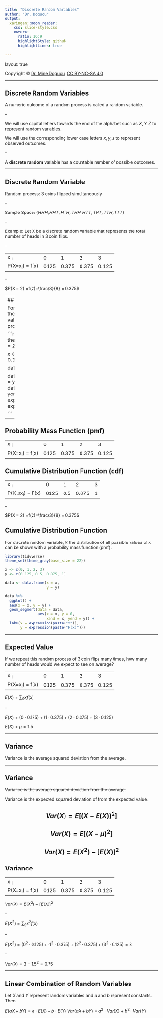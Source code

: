 ```yaml
---
title: "Discrete Random Variables"
author: "Dr. Dogucu"
output: 
  xaringan::moon_reader:
    css: slide-style.css
    nature:
      ratio: 16:9
      highlightStyle: github
      highlightLines: true
      
---
```


layout: true
  
<div class="my-header"></div>

<div class="my-footer"> 
 Copyright &copy; <a href="https://mdogucu.ics.uci.edu">Dr. Mine Dogucu</a>. <a href="https://creativecommons.org/licenses/by-nc-sa/4.0/">CC BY-NC-SA 4.0</a></div> 

---

## Discrete Random Variables

A numeric outcome of a random process is called a random variable.

--

We will use capital letters towards the end of the alphabet such as $X, Y, Z$ to represent random variables.

We will use the corresponding lower case letters $x, y, z$ to represent observed outcomes.

--

A **discrete random** variable has a countable number of possible outcomes.

---

## Discrete Random Variable

Random process: 3 coins flipped simultaneously

--

Sample Space: $\{HHH, HHT, HTH, THH, HTT, THT, TTH, TTT\}$

--

Example: Let X be a discrete random variable that represents the total number of heads in 3 coin flips.

--

<table align = "center">
<tr>
<td>x <sub>i</sub></td>

<td>0</td> <td>1</td> <td>2</td> <td>3</td>

</tr>

<tr>
<td>P(X=x<sub>i</sub>) = f(x)</td>

<td>0125</td> <td>0.375</td> <td>0.375</td> <td>0.125</td>

</tr>

</table>

--

$P(X = 2) =f(2)=\frac{3}{8} = 0.375$

---
## Probability Mass Function

For discrete random variable, $X$ the distribution of all possible values of $x$ can be shown with a probability mass function (pmf). 

```r
library(tidyverse)
theme_set(theme_gray(base_size = 22))

x <- c(0, 1, 2, 3)
y <- c(0.125, 0.375, 0.375, 0.125)

data <- data.frame(x = x,
                   y = y)

data %>% 
  ggplot() +
  aes(x = x, y = y) +
  geom_segment(data = data, 
               aes(x = x, y = 0, 
                   xend = x, yend = y)) +
  labs(x = expression(paste("x")),
       y = expression(paste("f(x)")))

```

---

## Probability Mass Function (pmf)

<table align = "center">
<tr>
<td>x <sub>i</sub></td>

<td>0</td> <td>1</td> <td>2</td> <td>3</td>

</tr>

<tr>
<td>P(X=x<sub>i</sub>) = f(x)</td>

<td>0125</td> <td>0.375</td> <td>0.375</td> <td>0.125</td>

</tr>

</table>

## Cumulative Distribution Function (cdf)


<table align = "center">
<tr>
<td>x <sub>i</sub></td>

<td>0</td> <td>1</td> <td>2</td> <td>3</td>

</tr>

<tr>
<td>P(X &le;x<sub>i</sub>) = F(x)</td>

<td>0125</td> <td>0.5</td> <td>0.875</td> <td>1</td>

</tr>

</table>

--

$P(X = 2) =f(2)=\frac{3}{8} = 0.375$

## Cumulative Distribution Function

For discrete random variable, $X$ the distribution of all possible values of $x$ can be shown with a probability mass function (pmf). 

```r
library(tidyverse)
theme_set(theme_gray(base_size = 22))

x <- c(0, 1, 2, 3)
y <- c(0.125, 0.5, 0.875, 1)

data <- data.frame(x = x,
                   y = y)

data %>% 
  ggplot() +
  aes(x = x, y = y) +
  geom_segment(data = data, 
               aes(x = x, y = 0, 
                   xend = x, yend = y)) +
  labs(x = expression(paste("x")),
       y = expression(paste("F(x)")))

```

---

## Expected Value

If we repeat this random process of 3 coin flips many times, how many number of heads would we expect to see on average?

<table align = "center">
<tr>
<td>x <sub>i</sub></td>

<td>0</td> <td>1</td> <td>2</td> <td>3</td>

</tr>

<tr>
<td>P(X=x<sub>i</sub>) = f(x)</td>

<td>0125</td> <td>0.375</td> <td>0.375</td> <td>0.125</td>

</tr>

</table>

$E(X) = \sum_{S} x f(x)$

--

$E(X) = (0\cdot 0.125) + (1\cdot 0.375) + (2\cdot 0.375) + (3\cdot 0.125)$

$E(X) = \mu = 1.5$

---

## Variance

Variance is the average squared deviation from the average.

---

## Variance

~~Variance is the average squared deviation from the average.~~

Variance is the expected squared deviation of from the expected value.

$$Var(X)= E[(X-E(X))^2]$$
--

$$Var(X)= E[(X-\mu)^2]$$
--

$$Var(X)= E(X^2) - [E(X)]^2$$
---

## Variance


<table align = "center">
<tr>
<td>x <sub>i</sub></td>

<td>0</td> <td>1</td> <td>2</td> <td>3</td>

</tr>

<tr>
<td>P(X=x<sub>i</sub>) = f(x)</td>

<td>0125</td> <td>0.375</td> <td>0.375</td> <td>0.125</td>

</tr>

</table>

$Var(X)= E(X^2) - [E(X)]^2$

--

$E(X^2) = \sum_{S} x^2 f(x)$ 

--

$E(X^2) = (0^2\cdot 0.125) + (1^2\cdot 0.375) + (2^2\cdot 0.375) + (3^2\cdot 0.125) = 3$

--

$Var(X)= 3 - 1.5^2 = 0.75$

---

## Linear Combination of Random Variables

Let $X$ and $Y$ represent random variables and $a$ and $b$ represent constants. Then 

$E(aX +bY) = a\cdot E(X) + b \cdot E(Y)$
$Var(aX +bY) = a^2\cdot Var(X) + b^2 \cdot Var(Y)$







